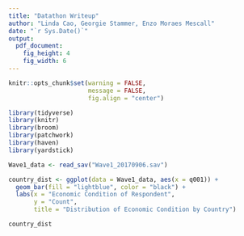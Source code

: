 ```yaml
---
title: "Datathon Writeup"
author: "Linda Cao, Georgie Stammer, Enzo Moraes Mescall"
date: "`r Sys.Date()`"
output: 
  pdf_document: 
    fig_height: 4
    fig_width: 6
---
```


```r
knitr::opts_chunk$set(warning = FALSE, 
                      message = FALSE, 
                      fig.align = "center")
```

```r
library(tidyverse)
library(knitr)
library(broom)
library(patchwork)
library(haven)
library(yardstick)
```

```r
Wave1_data <- read_sav("Wave1_20170906.sav")
```

```r
country_dist <- ggplot(data = Wave1_data, aes(x = q001)) +
  geom_bar(fill = "lightblue", color = "black") +
  labs(x = "Economic Condition of Respondent",
       y = "Count",
       title = "Distribution of Economic Condition by Country")

country_dist
```

